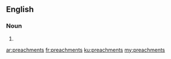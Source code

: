 ==English==

===Noun===
{{head|en}}

# {{plural of|preachment}}

[[ar:preachments]]
[[fr:preachments]]
[[ku:preachments]]
[[my:preachments]]